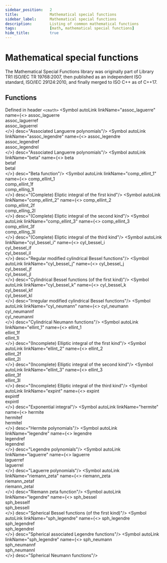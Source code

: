 ```yaml
---
sidebar_position:	2
title:				Mathematical special functions
sidebar_label:		Mathematical special functions
description:		Listing of common mathematical functions
tags:				[math, mathematical special functions]
hide_title:			true
---
```


# Mathematical special functions
The Mathematical Special Functions library was originally part of Library TR1 ISO/IEC TR 19768:2007, then published as an independent ISO standard, ISO/IEC 29124:2010, and finally merged to ISO C++ as of C++17.

## Functions
Defined in header <code>&lt;cmath&gt;</code>
<SymbolTable noTraits>
	<Symbol autoLink linkName="assoc_laguerre" name={<>
				assoc_laguerre<br/>
				assoc_laguerref<br/>
				assoc_laguerrel<br/>
	</>} desc="Associated Languerre polynomials"/>
	<Symbol autoLink linkName="assoc_legendre" name={<>
				assoc_legendre<br/>
				assoc_legendref<br/>
				assoc_legendrel<br/>
	</>} desc="Associated Languerre polynomials"/>
	<Symbol autoLink linkName="beta" name={<>
				beta<br/>
				betaf<br/>
				betal<br/>
	</>} desc="Beta function"/>
	<Symbol autoLink linkName="comp_ellint_1" name={<>
				comp_ellint_1<br/>
				comp_ellint_1f<br/>
				comp_elling_1l<br/>
	</>} desc="(Complete) Eliptic integral of the first kind"/>
	<Symbol autoLink linkName="comp_ellint_2" name={<>
				comp_ellint_2<br/>
				comp_ellint_2f<br/>
				comp_elling_2l<br/>
	</>} desc="(Complete) Eliptic integral of the second kind"/>
	<Symbol autoLink linkName="comp_ellint_3" name={<>
				comp_ellint_3<br/>
				comp_ellint_3f<br/>
				comp_elling_3l<br/>
	</>} desc="(Complete) Eliptic integral of the third kind"/>
	<Symbol autoLink linkName="cyl_bessel_i" name={<>
				cyl_bessel_i<br/>
				cyl_bessel_if<br/>
				cyl_bessel_il<br/>
	</>} desc="Regular modified cylindrical Bessel functions"/>
	<Symbol autoLink linkName="cyl_bessel_j" name={<>
				cyl_bessel_j<br/>
				cyl_bessel_jf<br/>
				cyl_bessel_jl<br/>
	</>} desc="Cylindrical Bessel functions (of the first kind)"/>
	<Symbol autoLink linkName="cyl_bessel_k" name={<>
				cyl_bessel_k<br/>
				cyl_bessel_kf<br/>
				cyl_bessel_kl<br/>
	</>} desc="Irregular modified cylindrical Bessel functions"/>
	<Symbol autoLink linkName="cyl_neumann" name={<>
				cyl_neumann<br/>
				cyl_neumannf<br/>
				cyl_neumannl<br/>
	</>} desc="Cylindrical Neumann functions"/>
	<Symbol autoLink linkName="ellint_1" name={<>
				ellint_1<br/>
				ellint_1f<br/>
				ellint_1l<br/>
	</>} desc="(Incomplete) Elliptic integral of the first kind"/>
	<Symbol autoLink linkName="ellint_2" name={<>
				ellint_2<br/>
				ellint_2f<br/>
				ellint_2l<br/>
	</>} desc="(Incomplete) Elliptic integral of the second kind"/>
	<Symbol autoLink linkName="ellint_3" name={<>
				ellint_3<br/>
				ellint_3f<br/>
				ellint_3l<br/>
	</>} desc="(Incomplete) Elliptic integral of the third kind"/>
	<Symbol autoLink linkName="expint" name={<>
				expint<br/>
				expintf<br/>
				expintl<br/>
	</>} desc="Exponential integral"/>
	<Symbol autoLink linkName="hermite" name={<>
				hermite<br/>
				hermitef<br/>
				hermitel<br/>
	</>} desc="Hermite polynomials"/>
	<Symbol autoLink linkName="legendre" name={<>
				legendre<br/>
				legendref<br/>
				legendrel<br/>
	</>} desc="Legendre polynomials"/>
	<Symbol autoLink linkName="laguerre" name={<>
				laguerre<br/>
				laguerref<br/>
				laguerrel<br/>
	</>} desc="Laguerre polynomials"/>
	<Symbol autoLink linkName="riemann_zeta" name={<>
				riemann_zeta<br/>
				riemann_zetaf<br/>
				riemann_zetal<br/>
	</>} desc="Riemann zeta function"/>
	<Symbol autoLink linkName="legendre" name={<>
				sph_bessel<br/>
				sph_besself<br/>
				sph_bessell<br/>
	</>} desc="Spherical Bessel functions (of the first kind)"/>
	<Symbol autoLink linkName="sph_legendre" name={<>
				sph_legendre<br/>
				sph_legendref<br/>
				sph_legendrel<br/>
	</>} desc="Spherical associated Legendre functions"/>
	<Symbol autoLink linkName="sph_legendre" name={<>
				sph_neumann<br/>
				sph_neumannf<br/>
				sph_neumannl<br/>
	</>} desc="Spherical Neumann functions"/>
</SymbolTable>